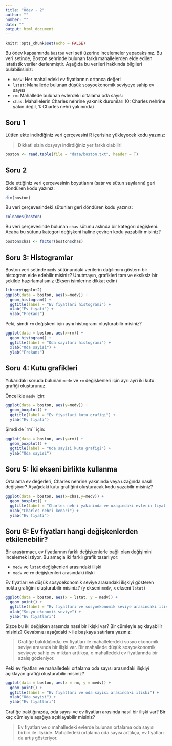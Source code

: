 ```yaml
---
title: "Ödev - 2"
author: ""
number: ""
date: ""
output: html_document
---
```


```r
knitr::opts_chunk$set(echo = FALSE)
```

Bu ödev kapsamında `boston` veri seti üzerine incelemeler yapacaksınız. Bu veri setinde, Boston şehrinde bulunan farklı mahallelerden elde edilen istatistik veriler derlenmiştir. Aşağıda bu verileri hakkında bilgileri bulabilirsiniz:

+ `medv`: Her mahalledeki ev fiyatlarının ortanca değeri 
+ `lstat`: Mahallede bulunan düşük sosyoekonomik seviyeye sahip ev sayısı
+ `rm`: Mahallede bulunan evlerdeki ortalama oda sayısı
+ `chas`: Mahallelerin Charles nehrine yakınlık durumları (0: Charles nehrine yakın değil, 1: Charles nehri yakınında)

## Soru 1

Lütfen ekte indirdiğiniz veri çerçevesini R içerisine yükleyecek kodu yazınız:

> Dikkat! sizin dosyayı indirdiğiniz yer farklı olabilir!

```r
boston <- read.table(file = "data/boston.txt", header = T)
```

## Soru 2

Elde ettiğiniz veri çerçevesinin boyutlarını (satır ve sütun sayılarını) geri döndüren kodu yazınız:

```r
dim(boston)
```


Bu veri çerçevesindeki sütunları geri döndüren kodu yazınız:

```r
colnames(boston(
```

Bu veri çerçevesinde bulunan `chas` sütunu aslında bir kategori değişkeni. Acaba bu sütunu kategori değişkeni haline çeviren kodu yazabilir misiniz?

```r
boston$chas <- factor(boston$chas)
```

## Soru 3: Histogramlar

Boston veri setinde `medv` sütünundaki verilerin dağılımını göstern bir histogram elde edebilir misiniz? Unutmayın, grafikleri tam ve eksiksiz bir şekilde hazırlamalısınız (Eksen isimlerine dikkat edin)

```r
library(ggplot2)
ggplot(data = boston, aes(x=medv)) + 
  geom_histogram() + 
  ggtitle(label = "Ev fiyatlari histogrami") + 
  xlab("Ev fiyati") + 
  ylab("Frekans")
```

Peki, şimdi `rm` değişkeni için aynı histogramı oluşturabilir misiniz?

```r
ggplot(data = boston, aes(x=rm)) + 
  geom_histogram() + 
  ggtitle(label = "Oda sayilari histogrami") + 
  xlab("Oda sayisi") + 
  ylab("Frekans")
```

## Soru 4: Kutu grafikleri

Yukarıdaki soruda bulunan `medv` ve `rm` değişkenleri için ayrı ayrı iki kutu grafiği oluşturunuz.

Öncelikle `medv` için:

```r
ggplot(data = boston, aes(y=medv)) + 
  geom_boxplot() + 
  ggtitle(label = "Ev fiyatlari kutu grafigi") + 
  ylab("Ev fiyati")
```

Şimdi de `rm`` için:

```r
ggplot(data = boston, aes(y=rm)) + 
  geom_boxplot() + 
  ggtitle(label = "Oda sayisi kutu grafigi") + 
  ylab("Oda sayisi")

```

## Soru 5: İki ekseni birlikte kullanma

Ortalama ev değerleri, Charles nehrine yakınında veya uzağında nasıl değişiyor? Aşağıdaki kutu grafiğini oluşturacak kodu yazabilir misiniz?

```r
ggplot(data = boston, aes(x=chas,y=medv)) + 
  geom_boxplot() + 
  ggtitle(label = "Charles nehri yakininda ve uzagindaki evlerin fiyat dagilimlari") + 
  xlab("Charles nehri kenari") + 
  ylab("Ev fiyati")
```

## Soru 6: Ev fiyatları hangi değişkenlerden etkilenebilir?

Bir araştırmacı, ev fiyatlarının farklı değişkenlerle bağlı olan değişimini incelemek istiyor. Bu amaçla iki farklı grafik tasarlıyor:

+ `medv` ve `lstat` değişkenleri arasındaki ilişki
+ `medv` ve `rm` değişkenleri arasındaki ilişki

Ev fiyatları ve düşük sosyoekonomik seviye arasındaki ilişkiyi gösteren nokta grafiğini oluşturabilir misiniz? (y ekseni `medv`, x ekseni `lstat`)

```r
ggplot(data = boston, aes(x = lstat, y = medv)) + 
  geom_point() + 
  ggtitle(label = "Ev fiyatlari ve sosyoekonomik seviye arasindaki iliski") + 
  xlab("Sosyo ekonomik seviye") + 
  ylab("Ev fiyatlari")
```

Sizce bu iki değişken arasında nasıl bir ikişki var? Bir cümleyle açıklayabilir misiniz? Cevabınızı aşağıdaki \> ile başkaya satırlara yazınız:

> Grafiğe bakıldığında; ev fiyatları ile mahallelerdeki sosyo ekonomik seviye arasında bir ilişki var.
> Bir mahallede düşük sosyoekonomik seviyeye sahip ev miktarı arttıkça, o mahalledeki ev fiyatlarında bir azalış gözleniyor.

Peki ev fiyatları ve mahalledeki ortalama oda sayısı arasındaki ilişkiyi açıklayan grafiği oluşturabilir misiniz?

```r
ggplot(data = boston, aes(x = rm, y = medv)) + 
  geom_point() + 
  ggtitle(label = "Ev fiyatlari ve oda sayisi arasindaki iliski") + 
  xlab("Oda sayisi") + 
  ylab("Ev fiyatlari")
```

Grafiğe baktığınızda, oda sayısı ve ev fiyatları arasında nasıl bir ilişki var? Bir kaç cümleyle aşağıya açıklayabilir misiniz?

> Ev fiyatları ve o mahalledeki evlerde bulunan ortalama oda sayısı birbiri ile ilişkide.
> Mahalledeki ortalama oda sayısı arttıkça, ev fiyatları da artış gösteriyor.
>
>

